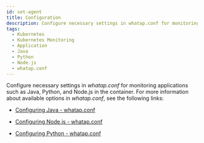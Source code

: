 ```yaml
---
id: set-agent
title: Configuration
description: Configure necessary settings in whatap.conf for monitoring the applications in the container. Let's learn about available options.
tags:
  - Kubernetes
  - Kubernetes Monitoring
  - Application
  - Java
  - Python
  - Node.js
  - whatap.conf
---
```


Configure necessary settings in _whatap.conf_ for monitoring applications such as Java, Python, and Node.js in the container. For more information about available options in _whatap.conf_, see the following links:

-   [Configuring Java - whatap.conf](../java/set-agent)

-   [Configuring Node.js - whatap.conf](../nodejs/set-agent)

-   [Configuring Python - whatap.conf](../python/set-agent)
